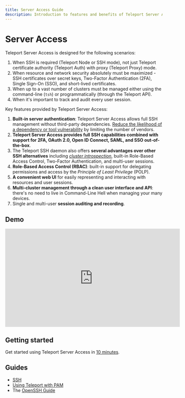 ```yaml
---
title: Server Access Guide
description: Introduction to features and benefits of Teleport Server Access
---
```


# Server Access

Teleport Server Access is designed for the following scenarios:

1. When SSH is required (Teleport Node or SSH mode), not just Teleport certificate authority (Teleport Auth) with proxy (Teleport Proxy) mode.
2. When resource and network security absolutely must be maximized - SSH certificates over secret keys, Two-Factor Authentication (2FA), Single Sign-On (SSO), and short-lived certificates.
3. When up to a vast number of clusters must be managed either using the command-line (`tsh`) or programmatically (through the Teleport API).
4. When it's important to track and audit every user session.

Key features provided by Teleport Server Access:

1. **Built-in server authentication**: Teleport Server Access allows full SSH management without third-party dependencies. [Reduce the likelihood of a dependency or tool vulnerability](https://www.cse.usf.edu/~xou/publications/esorics08.pdf) by limiting the number of vendors.
2. **Teleport Server Access provides full SSH capabilities combined with support for 2FA, OAuth 2.0, Open ID Connect, SAML, and SSO out-of-the-box**.
3. The Teleport SSH daemon also offers **several advantages over other SSH alternatives** including [*cluster introspection*](https://goteleport.com/blog/openssh-vs-teleport/), built-in Role-Based Access Control, Two-Factor Authentication, and multi-user sessions.
4. **Role-Based Access Control (RBAC)**: built-in support for delegating permissions and access by the *Principle of Least Privilege* (POLP).
5. **A convenient web UI** for easily representing and interacting with resources and user sessions.
6. **Multi-cluster management through a clean user interface and API**: there's no need to live in Command-Line Hell when managing your many devices.
7. Single and multi-user **session auditing and recording**.

## Demo

<iframe width="560" height="315" src="https://www.youtube.com/embed/QX7w1F3B_OM" title="YouTube video player" frameborder="0" allow="accelerometer; autoplay; clipboard-write; encrypted-media; gyroscope; picture-in-picture" allowfullscreen></iframe>

## Getting started

Get started using Teleport Server Access in [10 minutes](./getting-started.mdx).

## Guides

- [SSH](./guides/teleport-ssh.mdx)
- [Using Teleport with PAM](./guides/ssh-pam.mdx)
- The [OpenSSH Guide](./guides/openssh-teleport.mdx) 
